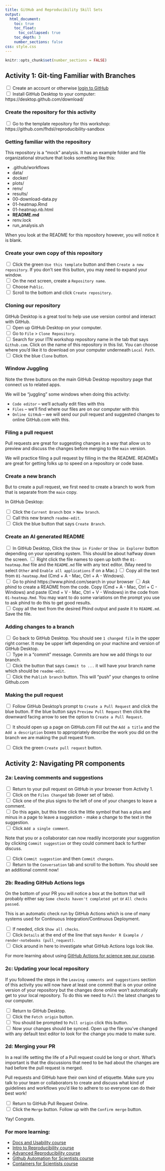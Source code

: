 ```yaml
---
title: GitHub and Reproducibility Skill Sets
output:
  html_document:
    toc: true
    toc_float:
      toc_collapsed: true
    toc_depth: 3
    number_sections: false
css: style.css
---
```

```r
knitr::opts_chunk$set(number_sections = FALSE)
```
## Activity 1: Git-ting Familiar with Branches

<input type="checkbox"> Create an account or otherwise [login to GitHub](https://github.com)   
<input type="checkbox"> Install GitHub Desktop to your computer: https://desktop.github.com/download/  

### Create the repository for this activity

<input type="checkbox"> Go to the template repository for this workshop: https://github.com/fhdsl/reproducibility-sandbox

### Getting familiar with the repository

This repository is a "mock" analysis. It has an example folder and file organizational structure that looks something like this:

- .github/workflows
- data/
- docker/
- plots/
- renv/
- results/
- 00-download-data.py
- 01-heatmap.Rmd
- 01-heatmap.nb.html
- **README.md**
- renv.lock
- run_analysis.sh



When you look at the README for this repository however, you will notice it is blank.

### Create your own copy of this repository

<input type="checkbox"> Click the green `Use this template` button and then `Create a new repository`. If you don't see this button, you may need to expand your window.  
<input type="checkbox"> On the next screen, create a `Repository name`.   
<input type="checkbox"> Choose `Public`.  
<input type="checkbox"> Scroll to the bottom and click `Create repository`.  

### Cloning our repository

GitHub Desktop is a great tool to help use use version control and interact with GitHub.  
<input type="checkbox"> Open up GitHub Desktop on your computer.  
<input type="checkbox"> Go to `File` > `Clone Repository`.  
<input type="checkbox"> Search for your ITN workshop repository name in the tab that says `Github.com`. Click on the name of this repository in this list. You can choose where you'd like it to download on your computer underneath `Local Path`.  
<input type="checkbox"> Click the blue `Clone` button.  

### Window Juggling

Note the three buttons on the main GitHub Desktop repository page that connect us to related apps.

We will be "juggling" some windows when doing this activity:

- `Code editor` -- we'll actually edit files with this
- `Files` -- we'll find where our files are on our computer with this
- `Online GitHub` -- we will send our pull request and suggested changes to online GitHub.com with this.

### Filing a pull request

Pull requests are great for suggesting changes in a way that allow us to preview and discuss the changes before merging to the `main` version.

We will practice filing a pull request by filling in the the README. READMEs are great for getting folks up to speed on a repository or code base.

### Create a new branch

But to create a pull request, we first need to create a branch to work from that is separate from the `main` copy.

In GitHub Desktop:

<input type="checkbox"> Click the `Current Branch` box > `New branch`.  
<input type="checkbox"> Call this new branch `readme-edit`.  
<input type="checkbox"> Click the blue button that says `Create Branch`. 

### Create an AI generated README

<input type="checkbox"> In GitHub Desktop, Click the `Show in Finder` or `Show in Explorer` button depending on your operating system.  This should be about halfway down the screen.
<input type="checkbox"> Right click the file names to open up both the `01-heatmap.Rmd` file and the `README.md` file with any text editor. (May need to select `Other` and `Enable all applications` if on a Mac.)
<input type="checkbox"> Copy all the text from `01-heatmap.Rmd` (Cmd + A - Mac, Ctrl + A - Windows).     
<input type="checkbox"> Go to phind https://www.phind.com/search in your browser
<input type="checkbox"> Ask phind to create a README from the code. Copy (Cmd + A - Mac, Ctrl + C - Windows) and paste (Cmd + V - Mac, Ctrl + V - Windows) in the code from `01-heatmap.Rmd`. You may want to do some variations on the prompt you use to ask phind to do this to get good results.     
<input type="checkbox"> Copy all the text from the desired Phind output and paste it to `README.md`. Save the file.  


### Adding changes to a branch

<input type="checkbox"> Go back to GitHub Desktop. You should see `1 changed file` in the upper right corner. It may be upper left depending on your machine and version of GitHub Desktop.    
<input type="checkbox"> Type in a "commit" message. Commits are how we add things to our branch.  
<input type="checkbox"> Click the button that says `Commit to ...` it will have your branch name which should be `readme-edit`.  
<input type="checkbox"> Click the `Publish branch` button. This will "push" your changes to online Github.com  

### Making the pull request

<input type="checkbox"> Follow GitHub Desktop's prompt to `Create a Pull Request` and click the blue button. If the blue button says `Preview Pull Request` then click the downward facing arrow to see the option to `Create a Pull Request`.   

<input type="checkbox"> It should open up a page on GitHub.com Fill out the `Add a title` and the `Add a description` boxes to appropriately describe the work you did on the branch we are making the pull request from.  

<input type="checkbox"> Click the green `Create pull request` button.  

## Activity 2: Navigating PR components

### 2a: Leaving comments and suggestions

<input type="checkbox"> Return to your pull request on GitHub in your browser from Activity 1.   
<input type="checkbox"> Click on the `Files Changed` tab (lower set of tabs).   
<input type="checkbox"> Click one of the plus signs to the left of one of your changes to leave a comment.   
<input type="checkbox"> Do this again, but this time click the little symbol that has a plus and minus in a page to leave a suggestion - make a change to the text in the suggestion.  
<input type="checkbox"> Click `Add a single comment`.  

Note that you or a collaborator can now readily incorporate your suggestion by clicking `Commit suggestion` or they could comment back to further discuss.

<input type="checkbox"> Click `Commit suggestion` and then `Commit changes`.  
<input type="checkbox"> Return to the `Conversation` tab and scroll to the bottom. You should see an additional commit now!

### 2b: Reading GitHub Actions logs

On the bottom of your PR you will notice a box at the bottom that will probably either say `Some checks haven't completed yet` or `All checks passed`.  

This is an automatic check run by GitHub Actions which is one of many systems used for Continuous Integration/Continuous Deployment.

<input type="checkbox"> If needed, click `Show all checks`.  
<input type="checkbox"> Click `Details` at the end of the line that says `Render R Example / render-notebooks (pull_request)`.  
<input type="checkbox"> Click around in here to investigate what GitHub Actions logs look like.

For more learning about using [GitHub Actions for science see our course](https://hutchdatascience.org/GitHub_Automation_for_Scientists/).

### 2c: Updating your local repository

If you followed the steps in the `Leaving comments and suggestions` section of this activity you will now have at least one commit that is on your online version of your repository but the changes done online won't automatically get to your local repository. To do this we need to `Pull` the latest changes to our computer.

<input type="checkbox"> Return to GitHub Desktop.  
<input type="checkbox"> Click the `Fetch origin` button.  
<input type="checkbox"> You should be prompted to `Pull origin` click this button.  
<input type="checkbox"> Now your changes should be synced. Open up the file you've changed with any default text editor to look for the change you made to make sure.  

### 2d: Merging your PR

In a real life setting the life of a Pull request could be long or short. What's important is that the discussions that need to be had about the changes are had before the pull request is merged.

Pull requests and GitHub have their own kind of etiquette. Make sure you talk to your team or collaborators to create and discuss what kind of guidelines and workflows you'd like to adhere to so everyone can do their best work!

<input type="checkbox"> Return to GitHub Pull Request Online.  
<input type="checkbox"> Click the `Merge` button. Follow up with the `Confirm merge` button.  

Yay! Congrats.

### For more learning:
- [Docs and Usability course](https://jhudatascience.org/Documentation_and_Usability/)
- [Intro to Reproducibility course](https://jhudatascience.org/Reproducibility_in_Cancer_Informatics/introduction.html)
- [Advanced Reproducibility course](https://jhudatascience.org/Adv_Reproducibility_in_Cancer_Informatics/introduction.html)
- [Github Automation for Scientists course](https://hutchdatascience.org/GitHub_Automation_for_Scientists/)
- [Containers for Scientists course](https://hutchdatascience.org/Containers_for_Scientists/)
